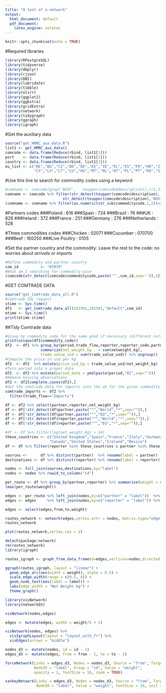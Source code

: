 ```yaml
---
title: "A test of a network"
output:
  html_document: default
  pdf_document:
    latex_engine: xelatex
---
```


```r
knitr::opts_chunk$set(echo = TRUE)
```

#Required libraries
```r
library(RPostgreSQL)
library(tidyverse)
library(dbplyr)
library(rjson)
library(DBI)
library(lubridate)
library(tibble)
library(olsrr)
library(ggplot2)
library(ggExtra)
library(gridExtra)
library(network)
library(tidygraph)
library(ggraph)
library(igraph)
```

#Get the auxiliary data
```r
source("get_HMRC_aux_data.R")
list1 <- get_HMRC_aux_data()
comcode <- data.frame(Reduce(rbind, list1[1]))
port    <- data.frame(Reduce(rbind, list1[2]))
country <- data.frame(Reduce(rbind, list1[3]))
eu_list <- c("BE","BG","CZ","DK","DE","EE","IE","EL","ES","FR","HR","IT",
             "CY","LV","LT","LU","HU","MT","NL","AT","PL","PT","RO","SI","SK","FI","SE","UK")
```

#Use this line to search for commodity codes using a keyword
```r
#comname <- comcode[grep('BEEF',   toupper(comcode$description)),c(1,3)]
comname <- comcode %>% filter(str_detect(toupper(comcode$description),'BEEF')&
                          str_detect(toupper(comcode$description),'BOVINE'))
(comname <- comname %>% filter(as.numeric(str_sub(commoditycode,1,2))<25))
```




#Partners codes
###Poland      : 616
###Spain       : 724
###Brazil      : 76
###UK          : 826
###Ireland     : 372
###France      : 251
###Germany     : 276
###Netherlands : 528

#Three commodities codes
###Chicken      : 02071
###Cucumber     : 070700
###Beef         : 160250
###Live Poultry : 0105

#Set the partner country and the commodity: Leave the rest to the code: no worries about *arrivals* or *imports*
```r
#Define commodity and partner country
com_id          <- "07070"
#What am I searching for commodity-wise
(comcode[str_detect(comcode$commoditycode,paste('^',com_id,sep='')),3])
```


#GET COMTRADE DATA
```r
source("get_Comtrade_data_all.R")
#Comtrade SQL request
stime <- Sys.time()
df1   <- get_Comtrade_data_all(201501,201501,"default",com_id)
etime <- Sys.time()
print(etime-stime)
```

##Tidy Comtrade data
```r
#Group by commodity code for the same good if necessary (different cuts for chicken...)
print(unique(df1$commodity_code))
df2  <- df1 %>% group_by(period,trade_flow,reporter,reporter_code,partner,partner_code) %>%
                summarize(net_weight_kg   = sum(netweight_kg),
                trade_value_usd = sum(trade_value_usd)) %>% ungroup()
#Compute the price in usd per kg
df2  <- df2  %>% mutate(price_usd_kg = trade_value_usd/net_weight_kg)
#Turn period into a proper date
df2  <- df2 %>% mutate(period_date = ymd(paste(period,"01",sep="")))
#Remove missing observations
df2 <- df2[complete.cases(df2),]
#Get the comtrade data for imports into the uk for the given commodity
comtrade_imports <- df2 %>%
  filter(trade_flow=="Imports")
```

```r
df <- df2 %>% select(partner,reporter,net_weight_kg)
df <- df[!str_detect(df$partner,paste("^","World","*",sep="")),]
df <- df[!str_detect(df$partner,paste("^","EU","*",sep="")),]
df <- df[!str_detect(df$reporter,paste("^","World","*",sep="")),]
df <- df[!str_detect(df$reporter,paste("^","EU","*",sep="")),]
```

```r
#df <- df %>% filter(log(net_weight_kg) > 14)
these_countries <- c("United Kingdom","Spain","France","Italy","Germany",
                    "Canada","United States","Ireland","Mexico")
df <- df %>% filter(reporter %in% these_countries & partner %in% these_countries)
```

```r
sources <-      df %>% distinct(partner)  %>% rename(label = partner)
destinations <- df %>% distinct(reporter) %>% rename(label = reporter)
```
 
```r
nodes <- full_join(sources,destinations,by="label")
nodes <- nodes %>% rowid_to_column("id")
```

```r
per_route <- df %>% group_by(partner,reporter) %>% summarise(weight = sum(net_weight_kg/1e6)) %>%  ungroup()
(max(per_route$weight))
```

```r
edges <- per_route %>% left_join(nodes,by=c("partner" = "label"))  %>% rename(from = id)
edges <- edges     %>% left_join(nodes,by=c("reporter" = "label")) %>% rename(to   = id)
```

```r
edges <- select(edges,from,to,weight)
```

```r
routes_network <- network(edges,vertex.attr = nodes, matrix.type="edgelist",ignore.eval=FALSE)
routes_network
```

```r
plot(routes_network,vertex.cex = 2)
```

```r
detach(package:network)
rm(routes_network)
library(igraph)
```

```r
routes_igraph <- graph_from_data_frame(d=edges,vertices=nodes,directed = TRUE)
```


```r
ggraph(routes_igraph, layout = "linear") + 
  geom_edge_arc(aes(width = weight), alpha = 0.5) + 
  scale_edge_width(range = c(0.5, 4)) +
  geom_node_text(aes(label = label)) +
  labs(edge_width = "Net Weight kg") +
  theme_graph()
```

```r
library(visNetwork)
library(networkD3)
```

```r
visNetwork(nodes,edges)
```

```r
edges <- mutate(edges, width = weight/5 + 1)
```

```r
visNetwork(nodes, edges) %>% 
  visIgraphLayout(layout = "layout_with_fr") %>% 
  visEdges(arrows = "middle")
```
```r
nodes_d3 <- mutate(nodes, id = id - 1)
edges_d3 <- mutate(edges, from = from - 1, to = to - 1)
```

```r
forceNetwork(Links = edges_d3, Nodes = nodes_d3, Source = "from", Target = "to", 
             NodeID = "label", Group = "id", Value = "weight", 
             opacity = 1, fontSize = 16, zoom = TRUE)
```

```r
sankeyNetwork(Links = edges_d3, Nodes = nodes_d3, Source = "from", Target = "to", 
              NodeID = "label", Value = "weight", fontSize = 16, unit = "Letter(s)")
```



